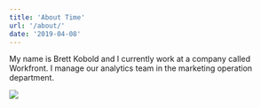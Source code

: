 ```yaml
---
title: 'About Time'
url: '/about/'
date: '2019-04-08'
---
```


My name is Brett Kobold and I currently work at a company called Workfront. I manage our analytics team in the marketing operation department.

<img src='https://media.licdn.com/dms/image/C5603AQHSUTky4gaEQw/profile-displayphoto-shrink_200_200/0?e=1556150400&v=beta&t=mMLDV9WG6ZaJ55LB01bHvRB6z98Kjaykx9nrCSW4Fe4#center'/>